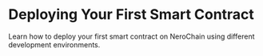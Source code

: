 # Deploying Your First Smart Contract

Learn how to deploy your first smart contract on NeroChain using different development environments. 